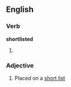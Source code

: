 ==English==

===Verb===
'''shortlisted'''

# {{past of|[[shortlist]]}}

===Adjective===
{{en-adj}}

# Placed on a [[short list]]
